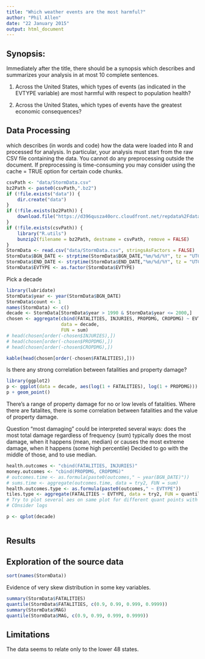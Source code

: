 ```yaml
---
title: "Which weather events are the most harmful?"
author: "Phil Allen"
date: "22 January 2015"
output: html_document
---
```



## Synopsis: 

Immediately after the title, there should be a synopsis which describes and summarizes your analysis in at most 10 complete sentences.

1. Across the United States, which types of events (as indicated in the EVTYPE variable) are most harmful with respect to population health?

2. Across the United States, which types of events have the greatest economic consequences?


## Data Processing 

which describes (in words and code) how the data were loaded into R and processed for analysis. In particular, your analysis must start from the raw CSV file containing the data. You cannot do any preprocessing outside the document. If preprocessing is time-consuming you may consider using the cache = TRUE option for certain code chunks.

```r
csvPath <- "data/StormData.csv"
bz2Path <- paste0(csvPath,".bz2")
if (!file.exists("data")) {
	dir.create("data")
}
if (!file.exists(bz2Path)) {
    download.file("https://d396qusza40orc.cloudfront.net/repdata%2Fdata%2FStormData.csv.bz2", destfile = bz2Path)
}
if (!file.exists(csvPath)) {
	library("R.utils")
	bunzip2(filename = bz2Path, destname = csvPath, remove = FALSE)
}
StormData <- read.csv("data/StormData.csv", stringsAsFactors = FALSE)
StormData$BGN_DATE <- strptime(StormData$BGN_DATE,"%m/%d/%Y", tz = "UTC")
StormData$END_DATE <- strptime(StormData$END_DATE,"%m/%d/%Y", tz = "UTC")
StormData$EVTYPE <- as.factor(StormData$EVTYPE)
```

Pick a decade

```r
library(lubridate)
StormData$year <- year(StormData$BGN_DATE)
StormData$count <- 1
names(StormData) <- c()
decade <- StormData[StormData$year > 1990 & StormData$year <= 2000,]
chosen <- aggregate(cbind(FATALITIES, INJURIES, PROPDMG, CROPDMG) ~ EVTYPE, 
					data = decade,
					FUN = sum)
# head(chosen[order(-chosen$INJURIES),])
# head(chosen[order(-chosen$PROPDMG),])
# head(chosen[order(-chosen$CROPDMG),])

```

```r
kable(head(chosen[order(-chosen$FATALITIES),]))

```


Is there any strong correlation between fatalities and property damage?
```r
library(ggplot2)
p <- ggplot(data = decade, aes(log(1 + FATALITIES), log(1 + PROPDMG)))
p + geom_point()
```
There's a range of property damage for no or low levels of fatalities.
Where there are fatalites, there is some correlation between fatalities 
and the value of property damage.

Question "most damaging" could be interpreted several ways: 
does the most total damage regardless of frequency (sum)
typically does the most damage, when it happens (mean, median)
or causes the most extreme damage, when it happens (some high percentile)
Decided to go with the middle of those, and to use median.

```r
health.outcomes <- "cbind(FATALITIES, INJURIES)"
money.outcomes <- "cbind(PROPDMG, CROPDMG)"
# outcomes.time <- as.formula(paste0(outcomes," ~ year(BGN_DATE)"))
# sums.time <- aggregate(outcomes.time, data = try2, FUN = sum)
health.outcomes.type <- as.formula(paste0(outcomes," ~ EVTYPE"))
tiles.type <- aggregate(FATALITIES ~ EVTYPE, data = try2, FUN = quantile, probs = (c(0.9, 0.99, 0.999))) # didn't work - try dplyr
# Try to plot several aes on same plot for different quant points with factor on x axis
# COnsider logs

p <- qplot(decade)

```

```r

```


## Results



## Exploration of the source data

```r
sort(names(StormData))
```




Evidence of very skew distribution in some key variables.

```r
summary(StormData$FATALITIES)
quantile(StormData$FATALITIES, c(0.9, 0.99, 0.999, 0.9999))
summary(StormData$MAG)
quantile(StormData$MAG, c(0.9, 0.99, 0.999, 0.9999))
```

## Limitations

The data seems to relate only to the lower 48 states.

